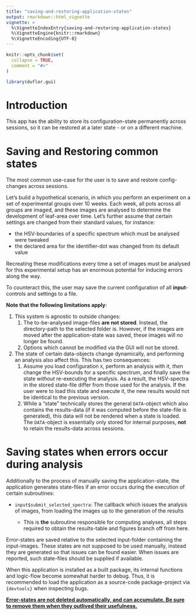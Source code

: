 ---
title: "saving-and-restoring-application-states"
output: rmarkdown::html_vignette
vignette: >
  %\VignetteIndexEntry{saving-and-restoring-application-states}
  %\VignetteEngine{knitr::rmarkdown}
  %\VignetteEncoding{UTF-8}
---

```{r, include = FALSE}
knitr::opts_chunk$set(
  collapse = TRUE,
  comment = "#>"
)
```

```{r setup}
library(duflor.gui)
```

# Introduction

This app has the ability to store its configuration-state permanently across sessions, so it can be restored at a later state - or on a different machine.

# Saving and Restoring common states

The most common use-case for the user is to save and restore config-changes across sessions.

Let's build a hypothetical scenario, in which you perform an experiment on a set of experimental groups over 10 weeks. Each week, all pots across all groups are imaged, and these images are analysed to determine the development of leaf-area over time. Let's further assume that certain settings are changed from their standard values, for instance:

-   the HSV-boundaries of a specific spectrum which must be analysed were tweaked
-   the declared area for the identifier-dot was changed from its default value

Recreating these modifications every time a set of images must be analysed for this experimental setup has an enormous potential for inducing errors along the way.

To counteract this, the user may save the current configuration of all **input**-controls and settings to a file.

**Note that the following limitations apply**:

1.  This system is agnostic to outside changes:
    1.  The to-be-analysed image-files **are not stored**. Instead, the directory-path to the selected folder is. However, if the images are moved after the application-state was saved, these images will no longer be found.
    2.  Options which cannot be modified via the GUI will not be stored.
2.  The state of certain data-objects change dynamically, and performing an analysis also affect this. This has two consequences:
    1.  Assume you load configuration `X`, perform an analysis with it, *then* change the HSV-bounds for a specific spectrum, and finally save the state *without* re-executing the analysis. As a result, the HSV-spectra in the stored state-file differ from those used for the analysis. If the user were to load this state and execute it, the new results would not be identical to the previous version.
    2.  While a "state" technically stores the general `DATA`-object which also contains the results-data (if it was computed before the state-file is generated), this data will not be rendered when a state is loaded. The `DATA`-object is essentially only stored for internal purposes, **not** to retain the results-data across sessions.

# Saving states when errors occur during analysis

Additionally to the process of manually saving the application-state, the application generates state-files if an error occurs during the execution of certain subroutines:

-   `input$submit_selected_spectra`: The callback which issues the analysis of images, from loading the images up to the generation of the results

    -   This is **the** subroutine responsible for computing analyses, all steps required to obtain the results-table and figures branch off from here.

Error-states are saved relative to the selected input-folder containing the input-images. These states are not supposed to be used manually, instead they are generated so that issues can be found easier. When issues are reported, such state-files should be supplied if available.

When this application is installed as a built package, its internal functions and logic-flow become somewhat harder to debug. Thus, it is recommended to load the application as a source-code package-project via `{devtools}` when inspecting bugs.

[**Error-states are not deleted automatically, and can accumulate. Be sure to remove them when they outlived their usefulness.**]{.underline}
